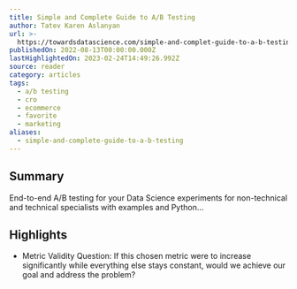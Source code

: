```yaml
---
title: Simple and Complete Guide to A/B Testing
author: Tatev Karen Aslanyan
url: >-
  https://towardsdatascience.com/simple-and-complet-guide-to-a-b-testing-c34154d0ce5a
publishedOn: 2022-08-13T00:00:00.000Z
lastHighlightedOn: 2023-02-24T14:49:26.992Z
source: reader
category: articles
tags:
  - a/b testing
  - cro
  - ecommerce
  - favorite
  - marketing
aliases:
  - simple-and-complete-guide-to-a-b-testing
---
```

## Summary

End-to-end A/B testing for your Data Science experiments for non-technical and technical specialists with examples and Python…

## Highlights
- Metric Validity Question: If this chosen metric were to increase significantly while everything else stays constant, would we achieve our goal and address the problem?
